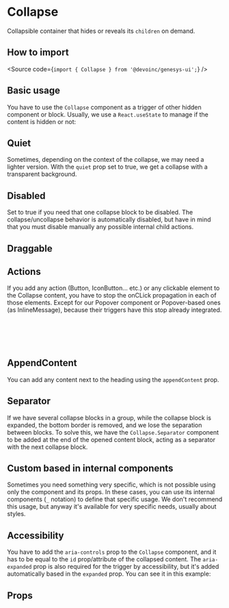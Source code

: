 

<Meta of={Stories} />

# Collapse

Collapsible container that hides or reveals its `children` on demand.

## How to import

<Source code={`import { Collapse } from '@devoinc/genesys-ui';`} />

## Basic usage

You have to use the `Collapse` component as a trigger of other hidden component
or block. Usually, we use a `React.useState` to manage if the content is hidden
or not:

<Canvas of={Stories.Playground} />

## Quiet

Sometimes, depending on the context of the collapse, we may need a lighter version. With the `quiet` prop set to true,
we get a collapse with a transparent background.

<Canvas of={Stories.Quiet} />

## Disabled

Set to true if you need that one collapse block to be disabled. The collapse/uncollapse behavior is automatically
disabled, but have in mind that you must disable manually any possible internal child actions.

<Canvas of={Stories.Disabled} />

## Draggable

<Canvas of={Stories.Draggable} />

## Actions

If you add any action (Button, IconButton... etc.) or any clickable element to the Collapse content, you have to stop
the onCLick propagation in each of those elements. Except for our Popover component or Popover-based ones
(as InlineMessage), because their triggers have this stop already integrated.

```jsx
  onClick={(event) => {
    event.stopPropagation();
    ...
  }}
```

<Canvas of={Stories.Actions} />

## AppendContent

You can add any content next to the heading using the `appendContent` prop.

<Canvas of={Stories.AppendContent} />

## Separator

If we have several collapse blocks in a group, while the collapse block is expanded, the bottom border is removed,
and we lose the separation between blocks. To solve this, we have the `Collapse.Separator` component to be added
at the end of the opened content block, acting as a separator with the next collapse block.

<Canvas of={Stories.Separator} />

## Custom based in internal components

Sometimes you need something very specific, which is not possible using only the
component and its props. In these cases, you can use its internal components (`_` notation) to define
that specific usage. We don't recommend this usage, but anyway it's available for very specific
needs, usually about styles.

<Canvas of={Stories.Custom} />

## Accessibility

You have to add the `aria-controls` prop to the `Collapse` component, and it has
to be equal to the `id` prop/attribute of the collapsed content. The
`aria-expanded` prop is also required for the trigger by accessibility, but it's
added automatically based in the `expanded` prop.
You can see it in this example:

<Canvas of={Stories.Playground} />

## Props

<ArgTypes of={Stories} />
